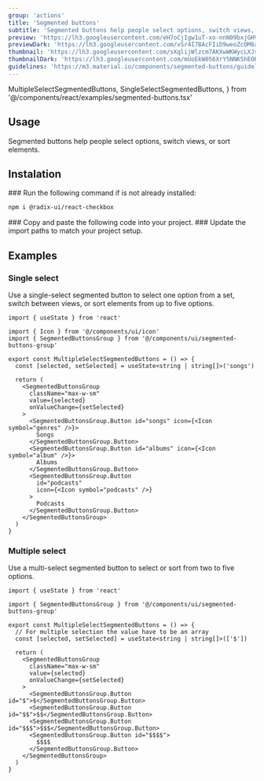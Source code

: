 ```yaml
---
group: 'actions'
title: 'Segmented buttons'
subtitle: 'Segmented buttons help people select options, switch views, or sort elements'
preview: 'https://lh3.googleusercontent.com/eH7oCjIgw1uT-xo-nnN09bxjGHVyN2hIOWka0iIk-q1eRrKMoPhFZqOXho9WkqohxeDQtq1b_lDJR2zt4B7hXIf1zkSRYkxmx9N0pZpXISluy1JwG4A=s0'
previewDark: 'https://lh3.googleusercontent.com/vSr4I7BAcFIiD9weoZcOM6auxwyTP8gKpF8NFln0e09tEc6o982lBn3Ece0z7AIHjYWmAEdUpGtyaykJolL6VUUOnsJBvaTdEsA78qMO_3yjH6MgOg=s0'
thumbnail: 'https://lh3.googleusercontent.com/sXqlijWlzcm7AKXwWKWycLXJsyB-haPUBUuFOCCRM7DI8wIsdlh9KCBsT_4dyE7rdTZzQpWO2cJWpzMgdFaNiA15Xga6_LqLzbv7yl_MnC3SQ1WBcA=w2400'
thumbnailDark: 'https://lh3.googleusercontent.com/mUoEkW056XrY5NNK5hEORIJbSGT7nvNchN6JAeLtKV96hJYuYk0cz4jq7Y4wkziQo9BbMfSU-K7GQVpJerioWFli-_N9VKZnmurr88N0bVlz90JLLzY=w2400'
guidelines: 'https://m3.material.io/components/segmented-buttons/guidelines'
---
```


  MultipleSelectSegmentedButtons,
  SingleSelectSegmentedButtons,
} from '@/components/react/examples/segmented-buttons.tsx'

## Usage

Segmented buttons help people select options, switch views, or sort elements.

## Instalation

<Steps>

<Step>
### Run the following command if is not already installed:

```bash
npm i @radix-ui/react-checkbox
```

</Step>

<Step>
  ### Copy and paste the following code into your project.
  <ComponentSource name="segmented-buttons-group" />
</Step>

<Step>
### Update the import paths to match your project setup.

</Step>

</Steps>

## Examples

### Single select

Use a single-select segmented button to select one option from a set, switch between views, or sort elements from up to five options.

<ComponentContainer>
<SingleSelectSegmentedButtons client:visible slot='preview'/>

```tsx
import { useState } from 'react'

import { Icon } from '@/components/ui/icon'
import { SegmentedButtonsGroup } from '@/components/ui/segmented-buttons-group'

export const MultipleSelectSegmentedButtons = () => {
  const [selected, setSelected] = useState<string | string[]>('songs')

  return (
    <SegmentedButtonsGroup
      className="max-w-sm"
      value={selected}
      onValueChange={setSelected}
    >
      <SegmentedButtonsGroup.Button id="songs" icon={<Icon symbol="genres" />}>
        Songs
      </SegmentedButtonsGroup.Button>
      <SegmentedButtonsGroup.Button id="albums" icon={<Icon symbol="album" />}>
        Albums
      </SegmentedButtonsGroup.Button>
      <SegmentedButtonsGroup.Button
        id="podcasts"
        icon={<Icon symbol="podcasts" />}
      >
        Podcasts
      </SegmentedButtonsGroup.Button>
    </SegmentedButtonsGroup>
  )
}
```

</ComponentContainer>

### Multiple select

Use a multi-select segmented button to select or sort from two to five options.

<ComponentContainer>
<MultipleSelectSegmentedButtons client:visible slot='preview'/>

```tsx
import { useState } from 'react'

import { SegmentedButtonsGroup } from '@/components/ui/segmented-buttons-group'

export const MultipleSelectSegmentedButtons = () => {
  // For multiple selection the value have to be an array
  const [selected, setSelected] = useState<string | string[]>(['$'])

  return (
    <SegmentedButtonsGroup
      className="max-w-sm"
      value={selected}
      onValueChange={setSelected}
    >
      <SegmentedButtonsGroup.Button id="$">$</SegmentedButtonsGroup.Button>
      <SegmentedButtonsGroup.Button id="$$">$$</SegmentedButtonsGroup.Button>
      <SegmentedButtonsGroup.Button id="$$$">$$$</SegmentedButtonsGroup.Button>
      <SegmentedButtonsGroup.Button id="$$$$">
        $$$$
      </SegmentedButtonsGroup.Button>
    </SegmentedButtonsGroup>
  )
}
```

</ComponentContainer>
